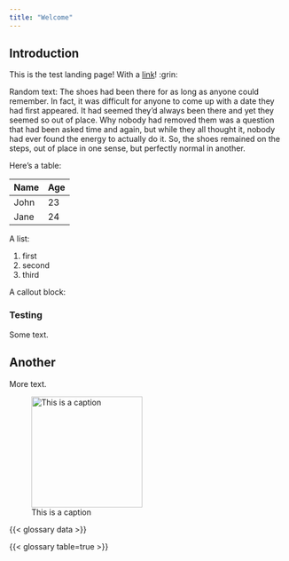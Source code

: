 ```yaml
---
title: "Welcome"
---
```


## Introduction

This is the test landing page! With a [link](https://duckduckgo.com/)! :grin:

Random text:
The shoes had been there for as long as anyone could remember. In fact, it was
difficult for anyone to come up with a date they had first appeared. It had
seemed they'd always been there and yet they seemed so out of place. Why nobody
had removed them was a question that had been asked time and again, but while
they all thought it, nobody had ever found the energy to actually do it. So, the
shoes remained on the steps, out of place in one sense, but perfectly normal in
another.


Here's a table:

| Name | Age |
|------|-----|
| John | 23  |
| Jane | 24  |

A list:

1. first
2. second
3. third

A callout block:

::: callout-tip
### Testing

Some text.
:::

## Another

More text.

![This is a caption](_extensions/seedcase-theme/logos/seedcase-logo.svg){width="200"}

{{< glossary data >}}

{{< glossary table=true >}}
